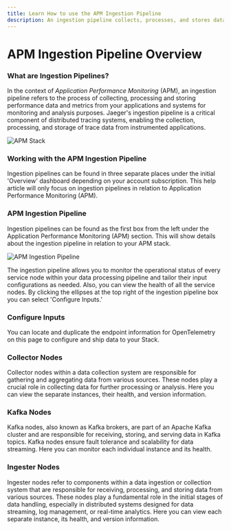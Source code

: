 ```yaml
---
title: Learn How to use the APM Ingestion Pipeline
description: An ingestion pipeline collects, processes, and stores data from your apps and systems for monitoring and analysis. Learn about Logit.io APM ingestion pipelines
---
```


# APM Ingestion Pipeline Overview

### What are Ingestion Pipelines?

In the context of _Application Performance Monitoring_ (APM), an ingestion 
pipeline refers to the process of collecting, processing and storing 
performance data and metrics from your applications and systems for 
monitoring and analysis purposes. Jaeger's ingestion pipeline is a critical 
component of distributed tracing systems, enabling the collection, 
processing, and storage of trace data from instrumented applications.

![APM Stack](@/images/help/apm/overview/apm-stack.png)

### Working with the APM Ingestion Pipeline

Ingestion pipelines can be found in three separate places under the initial 
'Overview' dashboard depending on your account subscription. This help article 
will only focus on ingestion pipelines in relation to Application Performance Monitoring (APM).

### APM Ingestion Pipeline

Ingestion pipelines can be found as the first box from the left under the 
Application Performance Monitoring (APM) section. This will show details 
about the ingestion pipeline in relation to your APM stack.

![APM Ingestion Pipeline](@/images/help/apm/ingestion-pipeline.png)

The ingestion pipeline allows you to monitor the operational status of 
every service node within your data processing pipeline and tailor their 
input configurations as needed. Also, you can view the health of all the 
service nodes. By clicking the ellipses at the top right of the ingestion 
pipeline box you can select 'Configure Inputs.'

### Configure Inputs

You can locate and duplicate the endpoint information for OpenTelemetry 
on this page to configure and ship data to your Stack.

### Collector Nodes

Collector nodes within a data collection system are responsible for gathering 
and aggregating data from various sources. These nodes play a crucial role in 
collecting data for further processing or analysis. Here you can view the 
separate instances, their health, and version information.

### Kafka Nodes

Kafka nodes, also known as Kafka brokers, are part of an Apache Kafka cluster 
and are responsible for receiving, storing, and serving data in Kafka topics. 
Kafka nodes ensure fault tolerance and scalability for data streaming. 
Here you can monitor each individual instance and its health.

### Ingester Nodes

Ingester nodes refer to components within a data ingestion or collection system 
that are responsible for receiving, processing, and storing data from various sources. 
These nodes play a fundamental role in the initial stages of data handling, 
especially in distributed systems designed for data streaming, log management, 
or real-time analytics. Here you can view each separate instance, its health, 
and version information.